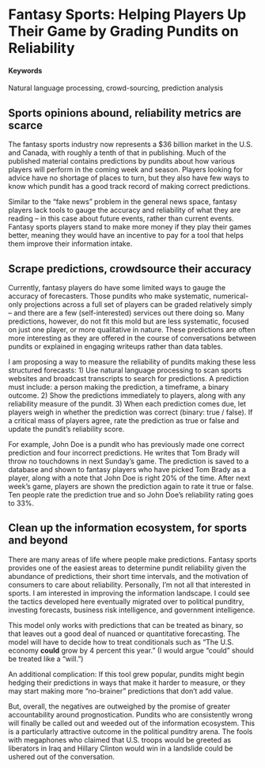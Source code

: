 # Fantasy Sports: Helping Players Up Their Game by Grading Pundits on Reliability {#prediction-accuracy}

#### Keywords

Natural language processing, crowd-sourcing, prediction analysis

## Sports opinions abound, reliability metrics are scarce

The fantasy sports industry now represents a $36 billion market in the U.S. and Canada, with roughly a tenth of that in publishing. Much of the published material contains predictions by pundits about how various players will perform in the coming week and season. Players looking for advice have no shortage of places to turn, but they also have few ways to know which pundit has a good track record of making correct predictions. 

Similar to the “fake news” problem in the general news space, fantasy players lack tools to gauge the accuracy and reliability of what they are reading -- in this case about future events, rather than current events. Fantasy sports players stand to make more money if they play their games better, meaning they would have an incentive to pay for a tool that helps them improve their information intake. 

## Scrape predictions, crowdsource their accuracy

Currently, fantasy players do have some limited ways to gauge the accuracy of forecasters. Those pundits who make systematic, numerical-only projections across a full set of players can be graded relatively simply -- and there are a few (self-interested) services out there doing so. Many predictions, however, do not fit this mold but are less systematic, focused on just one player, or more qualitative in nature. These predictions are often more interesting as they are offered in the course of conversations between pundits or explained in engaging writeups rather than data tables.
 
I am proposing a way to measure the reliability of pundits making these less structured forecasts:
1) Use natural language processing to scan sports websites and broadcast transcripts to search for predictions. A prediction must include: a person making the prediction, a timeframe, a binary outcome. 
2) Show the predictions immediately to players, along with any reliability measure of the pundit. 
3) When each prediction comes due, let players weigh in whether the prediction was correct (binary: true / false). If a critical mass of players agree, rate the prediction as true or false and update the pundit’s reliability score. 

For example, John Doe is a pundit who has previously made one correct prediction and four incorrect predictions. He writes that Tom Brady will throw no touchdowns in next Sunday’s game. The prediction is saved to a database and shown to fantasy players who have picked Tom Brady as a player, along with a note that John Doe is right 20% of the time. After next week’s game, players are shown the prediction again to rate it true or false. Ten people rate the prediction true and so John Doe’s reliability rating goes to 33%.

## Clean up the information ecosystem, for sports and beyond

There are many areas of life where people make predictions. Fantasy sports provides one of the easiest areas to determine pundit reliability given the abundance of predictions, their short time intervals, and the motivation of consumers to care about reliability. Personally, I’m not all that interested in sports. I am interested in improving the information landscape. I could see the tactics developed here eventually migrated over to political punditry, investing forecasts, business risk intelligence, and government intelligence. 

This model only works with predictions that can be treated as binary, so that leaves out a good deal of nuanced or quantitative forecasting. The model will have to decide how to treat conditionals such as “The U.S. economy <b>could</b> grow by 4 percent this year.” (I would argue “could” should be treated like a “will.”) 

An additional complication: If this tool grew popular, pundits might begin hedging their predictions in ways that make it harder to measure, or they may start making more “no-brainer” predictions that don’t add value. 

But, overall, the negatives are outweighed by the promise of greater accountability around prognostication. Pundits who are consistently wrong will finally be called out and weeded out of the information ecosystem. This is a particularly attractive outcome in the political punditry arena. The fools with megaphones who claimed that U.S. troops would be greeted as liberators in Iraq and Hillary Clinton would win in a landslide could be ushered out of the conversation.
